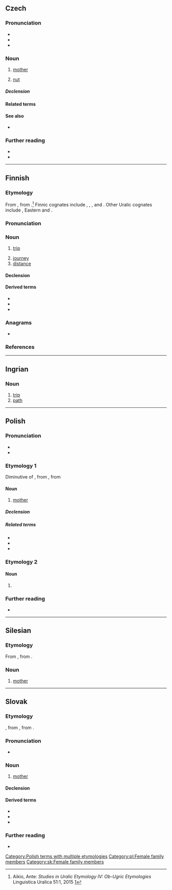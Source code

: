 {{also|mátka}}
==Czech==

===Pronunciation===
* {{IPA|cs|/ˈmatka/}}
* {{audio|cs|Cs-matka.ogg|audio}}
* {{rhymes|cs|atka}}

===Noun===
{{cs-noun|g=f}}

# [[mother]]
#: {{syn|cs|máma|mamka|maminka|máti|mutr|mateř}}
#: {{ant|cs|otec}}
# [[nut]] {{gloss|of a bolt}}
#: {{syn|cs|matice}}

=====Declension=====
{{cs-decl-noun-auto|f|mat|k|a}}

====Related terms====
{{rel3|cs|máma|mamka|maminka|matička|máti|mateř|mateřský|mateřství|mateřídouška}}

====See also====
* {{l|cs|šroub}} {{qualifier|bolt}}

===Further reading===
* {{R:PSJC}}
* {{R:SSJC}}

{{topics|cs|Female family members}}

----

==Finnish==

===Etymology===
From {{inh|fi|fiu-fin-pro|*matka}}, from {{inh|fi|urj-pro|*mëtka}}.<ref>Aikio, Ante: ''Studies in Uralic Etymology IV: Ob-Ugric Etymologies'' Linguistica Uralica 51:1, 2015 [https://www.academia.edu/11646631/Studies_in_Uralic_Etymology_IV_Ob-Ugric_Etymologies?auto=download]</ref> Finnic cognates include {{cog|izh|matka}}, {{cog|krl|matka}}, {{cog|liv|matkā}}, {{cog|vep|matk}} and {{cog|vot|matka}}. Other Uralic cognates include {{cog|se|muotki}}, Eastern {{cog|kca||tr=muγət}} and {{cog|sel||tr=mi̮ti̮}}.

===Pronunciation===
{{fi-p}}

===Noun===
{{fi-noun}}

# [[trip]]
#: {{ux|fi|Guamille on '''matkaa''' 76 kilometriä.|The '''trip''' to Guam is 76 kilometres.}}
# [[journey]]
# [[distance]]

====Declension====
{{fi-decl-kala|matk|||a}}

====Derived terms====
* {{l|fi|matkata}}
* {{l|fi|matkia}}
* {{l|fi|matkustaa}}

===Anagrams===
* {{anagrams|fi|a=aakmt|kamat}}

===References===
<references/>

----

==Ingrian==

===Noun===
{{head|izh|noun}}

# [[trip]]
# [[path]]

----

==Polish==

===Pronunciation===
* {{pl-IPA}}
* {{audio|pl|Pl-matka.ogg|audio}}

===Etymology 1===
Diminutive of {{der|pl|zlw-opl|mać}}, from {{der|pl|sla-pro|*mati}}, from {{der|pl|ine-pro|*méh₂tēr}}

====Noun====
{{pl-noun|f}}

# [[mother]]

=====Declension=====
{{pl-decl-noun
|matka|matki
|matki|matek
|matce|matkom
|matkę|matki
|matką|matkami
|matce|matkach
|matko|matki
}}

=====Related terms=====
* {{l|pl|matczyny|pos=adjective}}
* {{l|pl|mama|pos=casual}}
* {{l|pl|mamusia|pos=diminutive}}

===Etymology 2===

====Noun====
{{pl-noun|f}}

# {{diminutive of|pl|mata}}

===Further reading===
* {{R:PWN}}

[[Category:Polish terms with multiple etymologies]]
[[Category:pl:Female family members]]

----

==Silesian==

===Etymology===
From {{der|szl|sla-pro|*mati}}, from {{der|szl|ine-pro|*méh₂tēr}}.

===Noun===
{{head|szl|noun|g=f}}

# [[mother]]

----

==Slovak==

===Etymology===
{{suffix|sk|mať|ka}}, from {{der|sk|sla-pro|*mati}}, from {{der|sk|ine-pro|*méh₂tēr}}.

===Pronunciation===
* {{IPA|sk|/ˈmatka/}}

===Noun===
{{sk-noun|g=f|gen=matky|pl=matky|genpl=matiek|decl=žena}}

# [[mother]]
#: {{syn|sk|mať|mama|mamička|mater}}

====Declension====
{{sk-decl-noun|matka|matky|matke|matku|matke|matkou|matky|matiek|matkám|matky|matkách|matkami}}

====Derived terms====
* {{l|sk|materský}}
* {{l|sk|materinský}}
* {{l|sk|matkin}}

===Further reading===
* {{R:SDK}}

[[Category:sk:Female family members]]